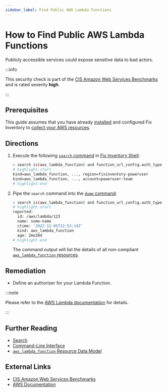 ```yaml
---
sidebar_label: Find Public AWS Lambda Functions
---
```


# How to Find Public AWS Lambda Functions

Publicly accessible services could expose sensitive data to bad actors.

:::info

This security check is part of the [CIS Amazon Web Services Benchmarks](https://cisecurity.org/benchmark/amazon_web_services) and is rated severity **high**.

:::

## Prerequisites

This guide assumes that you have already [installed](../../../getting-started/install/index.mdx) and configured Fix Inventory to [collect your AWS resources](../../../how-to-guides/data-sources/collect-aws-resource-data.mdx).

## Directions

1. Execute the following [`search` command](../../../reference/cli/search.mdx) in [Fix Inventory Shell](../../../reference/components/shell.mdx):

   ```bash
   > search is(aws_lambda_function) and function_url_config.auth_type not in [null, AWS_IAM]
   # highlight-start
   ​kind=aws_lambda_function, ..., region=fixinventory-poweruser
   ​kind=aws_lambda_function, ..., account=poweruser-team
   # highlight-end
   ```

2. Pipe the `search` command into the [`dump` command](../../../reference/cli/dump.mdx):

   ```bash
   > search is(aws_lambda_function) and function_url_config.auth_type not in [null, AWS_IAM] | dump
   # highlight-start
   ​reported:
   ​  id: /aws/lambda/123
   ​  name: some-name
   ​  ctime: '2022-12-05T22:53:14Z'
   ​  kind: aws_lambda_function
   ​  age: 2mo28d
   # highlight-end
   ```

   The command output will list the details of all non-compliant [`aws_lambda_function` resources](../../../reference/unified-data-model/aws.mdx#aws_lambda_function).

## Remediation

- Define an authorizer for your Lambda Function.

:::note

Please refer to the [AWS Lambda documentation](https://docs.aws.amazon.com/secretsmanager/latest/userguide/lambda-functions.html) for details.

:::

## Further Reading

- [Search](../../../reference/search/index.mdx)
- [Command-Line Interface](../../../reference/cli/index.mdx)
- [`aws_lambda_function` Resource Data Model](../../../reference/unified-data-model/aws.mdx#aws_lambda_function)

## External Links

- [CIS Amazon Web Services Benchmarks](https://cisecurity.org/benchmark/amazon_web_services)
- [AWS Documentation](https://docs.aws.amazon.com/secretsmanager/latest/userguide/lambda-functions.html)
